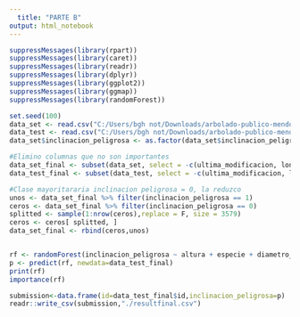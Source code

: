 ---
  title: "PARTE B"
output: html_notebook
---

```{r }
suppressMessages(library(rpart))
suppressMessages(library(caret))
suppressMessages(library(readr))
suppressMessages(library(dplyr))
suppressMessages(library(ggplot2))
suppressMessages(library(ggmap))
suppressMessages(library(randomForest))

set.seed(100)
data_set <- read.csv("C:/Users/bgh not/Downloads/arbolado-publico-mendoza-2021/arbolado-mza-dataset.csv")
data_test <- read.csv("C:/Users/bgh not/Downloads/arbolado-publico-mendoza-2021/arbolado-mza-dataset-test.csv")
data_set$inclinacion_peligrosa <- as.factor(data_set$inclinacion_peligrosa)

#Elimino columnas que no son importantes
data_set_final <- subset(data_set, select = -c(ultima_modificacion, long, lat,area_seccion, nombre_seccion))
data_test_final <- subset(data_test, select = -c(ultima_modificacion, long, lat,area_seccion, nombre_seccion))

#Clase mayoritararia inclinacion peligrosa = 0, la reduzco
unos <- data_set_final %>% filter(inclinacion_peligrosa == 1)
ceros <- data_set_final %>% filter(inclinacion_peligrosa == 0)
splitted <- sample(1:nrow(ceros),replace = F, size = 3579) 
ceros <- ceros[ splitted, ]
data_set_final <- rbind(ceros,unos)


rf <- randomForest(inclinacion_peligrosa ~ altura + especie + diametro_tronco,data=data_set_final, importance=TRUE, ntree=600, mtry=2)
p <- predict(rf, newdata=data_test_final)
print(rf)
importance(rf)

submission<-data.frame(id=data_test_final$id,inclinacion_peligrosa=p)
readr::write_csv(submission,"./resultfinal.csv")
```
